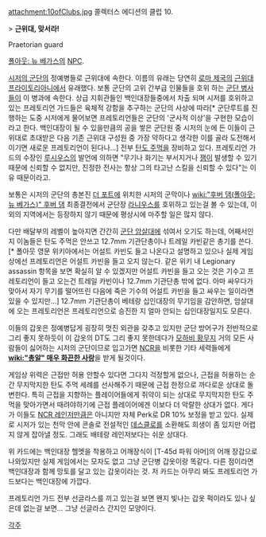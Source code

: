 attachment:10ofClubs.jpg
콜렉터스 에디션의 클럽 10.

> '''근위대, 맞서라!'''

Praetorian guard

[[폴아웃: 뉴 베가스]]의 [[NPC]].

[[시저의 군단]]의 정예병들로 근위대에 속한다. 이름의 유래는 당연히 [[로마 제국]]의 [[근위대]] [[프라이토리아니]]에서 유래했다. 보통 군단의 고위 간부급 인물들을 호위 하는 [[군단 병사]]들이 이 병과에 속한다. 상급 지휘관들인 백인대장들중에서 차출 되며 시저를 호위하고 있는 프레토리언 가드들은 육체적 강함을 추구하는 군단의 사상에 따라[* 군단루트를 진행하는 도중 시저에게 물어보면 프레토리언들은 군단의 '군사적 이상'을 구현한 모습이라고 한다. 백인대장이 될 수 있을만큼의 공을 쌓은 군단원 중 시저의 눈에 든 이들이 근위대로 초대받은 다음 기존 근위대 구성원 중 가장 약하다고 생각한 이를 골라 도전해서 이기면 새로운 프레토리언이 된다나...] 전부 [[탄도 주먹]]을 장비하고 있다. 프레토리언 가드의 수장인 [[루시우스]]의 발언에 의하면 "무기나 화기는 부서지거나 [[잼]]이 발생할 수 있기 때문에 신뢰할 수 없지만, 진정한 전사는 항상 그의 타고난 스킬을 신뢰할 수 있다"는 이유 때문이라고.

보통은 시저의 군단의 총본진 [[더 포트]]에 위치한 시저의 군막이나 [[wiki:"후버 댐(폴아웃: 뉴 베가스)" 후버 댐]] 최종결전에서 군단장 [[라니우스]]를 호위하고 있는걸 볼 수 있는데, 이 외의 지역에서는 등장하지 않기 때문에 평상시에 마주할 일은 많지 않다.

다만 배달부의 레벨이 높아지면 간간히 [[군단 암살대]]에 섞여서 오기도 하는데, 어째서인지 이놈들은 탄도 주먹은 안쓰고 12.7mm 기관단총이나 트레일 카빈같은 총기를 쓴다.[* 폴아웃 영문 위키아에서는 어설트 카빈도 들고 나온다고 설명하고 있으나 실제 게임상에선 프레토리언은 어설트 카빈을 들고 오지 않는다. 같은 위키 내 Legionary assassin 항목을 보면 확실히 알 수 있겠지만 어설트 카빈을 들고 오는 것은 기수고 프레토리언이 들고 오는건 트레일 카빈이나 12.7mm 기관단총 밖에 없다. 아마 싸우다가 맞아서 자기 무기를 떨어뜨린 다음에 죽은 기수의 어설트 카빈을 들고 싸우는 일이라면 있을 수 있지만...] 12.7mm 기관단총이 베테랑 십인대장의 무기임을 감안하면, 암살대에 오는 프레토리언은 프레토리언으로 승진한 지 얼마 안되는 십인대장일지도 모른다.

이들의 갑옷은 정예병답게 굉장히 멋진 외관을 갖추고 있지만 군단 방어구가 전반적으로 그리 좋지 못하듯이 이 갑옷의 DT도 그리 좋지 못한데다가 [[모하비 황무지]] 거의 모든 사람들이 싫어하는 시저의 군단이므로 입고가면 [[NCR]]을 비롯한 기타 세력들에게 '''[[wiki:"총알" 매우 화끈한 사랑]]'''을 받게 될것이다.

게임상 위력은 근접만 허용 안할수 있다면 그다지 걱정할게 없으나, 근접을 허용하는 순간 무지막지한 탄도 주먹 세례를 선사해주기 때문에 근접 한정으로 까다로운 상대로 돌변한다. 특히 근접을 지향하는 플레이어들에게 쥐약이 되는 상대로 무지막지한 탄도 주먹을 맞아가면서 때려야하기에 근접 플레이어에겐 이보다 더 악랄한 상대가 없다. 게다가 이들도 [[NCR 레인저]]만큼은 아니지만 자체 Perk로 DR 10% 보정을 받고 있다. 실제로 시저가 있는 천막 안에 콘솔로 전설적인 [[데스클로]]를 소환해도 희생이 좀 있지만 어렵지 않게 잡아낼 정도. 그래도 배테랑 레인저보다는 쉬운 상대다.

위 카드에는 백인대장 헬멧을 착용하고 어깨장식이 [T-45d 파워 아머]의 어깨 장갑으로 나와있지만 실제 게임에서는 모자도 없고 그냥 군단병 갑옷이랑 똑같다. 다른 점이라면 백인대장과 함께 망토를 달고 있는 갑옷이라는 것. 저 카드는 아무리 봐도 프레토리언 가드보다는 백인대장에 가깝다. 

프레토리언 가드 전부 선글라스를 끼고 있는걸 보면 왠지 빛나는 갑옷 퍽이라도 있나 싶은데 없는걸 보면... 그냥 선글라스 간지인 모양이다.

[[각주]]
